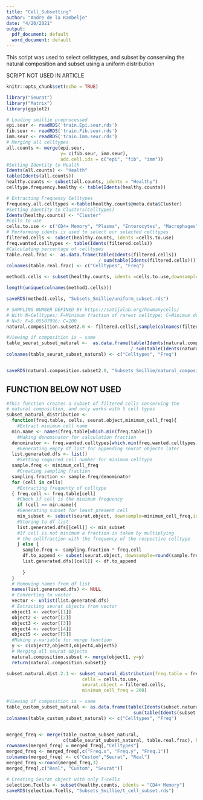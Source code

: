 ```yaml
---
title: "Cell_Subsetting"
author: "Andre de la Rambelje"
date: "4/20/2021"
output:
  pdf_document: default
  word_document: default
---
```


This script was used to select cellstypes, and subset by conserving the natural composition and subset using a uniform distribution 

SCRIPT NOT USED IN ARTICLE 

```r
knitr::opts_chunk$set(echo = TRUE)
```
```r
library("Seurat")
library("Matrix")
library(ggplot2)
```

```r
# Loading smillie preprocessed
epi.seur <- readRDS('train.Epi.seur.rds')
fib.seur <- readRDS('train.Fib.seur.rds')
imm.seur <- readRDS('train.Imm.seur.rds')
# Merging all celltypes
all.counts <- merge(epi.seur, 
                    y= c(fib.seur, imm.seur),
                    add.cell.ids = c("epi", "fib", "imm"))
#Setting Identity to Health
Idents(all.counts) <- "Health"
table(Idents(all.counts))
healthy.counts <- subset(all.counts, idents = "Healthy")
celltype.frequency.healthy <- table(Idents(healthy.counts))

```

```r
# Extracting Frequency Celltypes
frequency.all.celltypes <-table(healthy.counts@meta.data$Cluster)
#Setting Identity to Clusters(Celltypes)
Idents(healthy.counts) <- "Cluster"
#Cells to use
cells.to.use <- c("CD4+ Memory", "Plasma", "Enterocytes", "Macrophages", "WNT2B+ Fos-hi")
# Performing idents is used to select our selected celltypes
filtered.cells <- subset(healthy.counts, idents =cells.to.use)
freq.wanted.celltypes <- table(Idents(filtered.cells))
#Calculating percentage of celltypes
table.real.frac <-  as.data.frame(table(Idents(filtered.cells))
                                  / sum(table(Idents(filtered.cells))))
colnames(table.real.frac) <- c("Celltypes", "Freq")

```

```r
method1.cells <- subset(healthy.counts, idents =cells.to.use,downsample=1000)

length(unique(colnames(method1.cells)))

saveRDS(method1.cells, "Subsets_Smillie/uniform_subset.rds")

```


```r

# SAMPLING NUMBER DEFINED BY https://satijalab.org/howmanycells/
# With N=Celltypes; F=Minimum fraction of rarest celltype; C=Minimum desired cells per type
# N=5; F=0.05507996; C=200 
natural.composition.subset2.0 <- filtered.cells[,sample(colnames(filtered.cells), size = 3632)]

#Viewing if composition is ~ same
table_seurat_subset_natural <-  as.data.frame(table(Idents(natural.composition.subset2.0))
                                              / sum(table(Idents(natural.composition.subset2.0))))
colnames(table_seurat_subset_natural) <- c("Celltypes", "Freq")


saveRDS(natural.composition.subset2.0, "Subsets_Smillie/natural_composition_subset.rds")
```
## FUNCTION BELOW NOT USED
```r

#This function creates a subset of filtered cells conserving the 
# natural composition, and only works with 5 cell types
subset_natural_distribution <- 
  function(freq.table, cells, seurat.object,minimum_cell_freq){
    #Extract minimum cell name
  min.name <- names(freq.table[which.min(freq.table)])
    #Making denominator for calculation fraction
  denominator <- freq.wanted.celltypes[which.min(freq.wanted.celltypes)][[1]]
    #Generating empty df list for appending seurat objects later
  list.generated.dfs <- list()
    #Setting required cell number for minimum celltype
  sample.freq <- minimum_cell_freq
    #Creating sampling fraction
  sampling.fraction <- sample.freq/denominator
  for (cell in cells)
    #Extracting frequenty of celltype
  { freq.cell <- freq.table[cell]
    #Check if cell is the minimum frequency
    if (cell == min.name){
    #Generating subset for least present cell  
    min_subset <- subset(seurat.object, downsample=minimum_cell_freq,idents=cell)
    #Storing to df list
    list.generated.dfs[[cell]] <- min_subset
    #If cell is not minimum a fraction is taken by multiplying 
    # the cellfraction with the frequency of the respective celltype
    } else { 
      sample.freq <- sampling.fraction * freq.cell
      df.to_append <- subset(seurat.object, downsample=round(sample.freq),idents=cell)
      list.generated.dfs[[cell]] <- df.to_append
      
      }
  }
  # Removing names from df list
  names(list.generated.dfs) <- NULL
  # Converting to vector
  vector <- unlist(list.generated.dfs)
  # Extracting seurat objects from vector
  object1 <- vector[[1]]
  object2 <- vector[[2]]
  object3 <- vector[[3]]
  object4 <- vector[[4]]
  object5 <- vector[[5]]
  #Making y-variable for merge function
  y <- c(object2,object3,object4,object5)
  # Merging all seurat objects
  natural.composition.subset <- merge(object1, y=y)
  return(natural.composition.subset)}

subset.natural.dist.2.1 <- subset_natural_distribution(freq.table = freq.wanted.celltypes, 
                            cells = cells.to.use, 
                            seurat.object = filtered.cells, 
                            minimum_cell_freq = 200)

#Viewing if composition is ~ same
table_custom_subset_natural <- as.data.frame(table(Idents(subset.natural.dist.2.1))/ 
                                               sum(table(Idents(subset.natural.dist.2.1))))
colnames(table_custom_subset_natural) <- c("Celltypes", "Freq")


merged_freq <- merge(table_custom_subset_natural, 
                     c(table_seurat_subset_natural, table.real.frac), by="Celltypes")
rownames(merged_freq) = merged_freq[,"Celltypes"]
merged_freq <- merged_freq[,c("Freq.x", "Freq.y", "Freq.1")]
colnames(merged_freq) <- c("Custom","Seurat", "Real")
merged_freq <-round(merged_freq,3)
merged_freq[,c("Real", "Custom", "Seurat")]
```

```r

# Creating Seurat object with only T-cells
selection.Tcells <- subset(healthy.counts, idents = "CD4+ Memory")
saveRDS(selection.Tcells, "Subsets_Smillie/t_cell_subset.rds")

```

